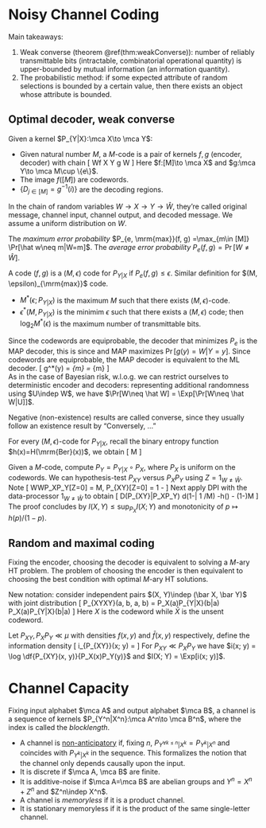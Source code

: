 # Noisy Channel Coding 

Main takeaways:

1. Weak converse (theorem \@ref(thm:weakConverse)): 
    number of reliably transmittable bits (intractable, 
    combinatorial operational quantity) is upper-bounded 
    by mutual information (an information quantity). 
2. The probabilistic method: if some expected attribute of random selections 
    is bounded by a certain value, then there exists an object whose attribute 
    is bounded. 

## Optimal decoder, weak converse {-}

:::{.definition}
Given a kernel $P_{Y|X}:\mca X\to \mca Y$: 

- Given natural number $M$, a $M$-code 
    is a pair of kernels $f, g$ (encoder, decoder) 
    with chain 
\[ 
    W\xrightarrow f X\xrightarrow {P_{Y|X}} Y 
    \xrightarrow g \hat W
\] 
Here $f:[M]\to \mca X$ and $g:\mca Y\to \mca M\cup \{e\}$. 
- The image $f([M])$ are codewords. 
- $\{D_{j\in [M]}=g^{-1}(i)\}$ are the decoding regions. 
:::

In the chain of random variables $W\to X\to Y\to \hat W$, 
they're called original message, channel input, channel output, 
and decoded message. We assume a uniform distribution on $W$. 

:::{.definition name="performance metrics"}
The _maximum error probability_ $P_{e, \mrm{max}}(f, g)
=\max_{m\in [M]} \Pr[\hat w\neq m|W=m]$. 
The _average error probability_ $P_e(f, g)=\Pr[W\neq \hat W]$. 
:::

:::{.definition name="code definitions"}
A code $(f, g)$ is a $(M, \epsilon)$ code for $P_{Y|X}$ 
if $P_e(f, g)\leq \epsilon$. Similar definition 
for $(M, \epsilon)_{\mrm{max}}$ code. 
:::

- $M^*(\epsilon; P_{Y|X})$ is the maximum $M$ such that 
    there exists $(M, \epsilon)$-code. 
- $\epsilon^*(M, P_{Y|X})$ is the minimim $\epsilon$ 
    such that there exists a $(M, \epsilon)$ code; 
    then $\log_2M^*(\epsilon)$ is the maximum number of 
    transmittable bits. 

Since the codewords are equiprobable, the decoder that 
minimizes $P_e$ is the MAP decoder, this is since 
\begin{align}
    P_e = \sum_{y\in \mca Y} \Pr[Y=y]\Pr[\hat W\neq W|Y=y], \quad 
    \Pr[\hat W\neq W|Y=y] = 1 - \Pr[g(y)= W|Y=y]
\end{align}
and MAP maximizes $\Pr[g(y)= W|Y=y]$. 
Since codewords are equiprobable, 
the MAP decoder is equivalent to the ML decoder. 
\[ 
    g^*(y) = \argmax_{m\in [M]} \Pr[W=m|Y=y] 
    = \argmax_{m\in [M]} \Pr[Y=y|W=m]
\]  
As in the case of Bayesian risk, w.l.o.g. 
we can restrict ourselves to deterministic encoder and 
decoders: representing additional randomness using $U\indep W$, 
we have $\Pr[W\neq \hat W] = \Exp[\Pr[W\neq \hat W|U]]$. 

Negative (non-existence) results are called converse, since 
they usually follow an existence result by "Conversely, ..."

:::{.theorem #weakConverse name="weak converse"}
For every $(M, \epsilon)$-code for $P_{Y|X}$, 
recall the binary entropy function $h(x)=H(\mrm{Ber}(x))$, 
we obtain 
\[ 
    \log M \leq \df{\sup_{P_X} I(X; Y) + h(\epsilon)}{1-\epsilon}
\] 
:::
Given a $M$-code, compute $P_Y=P_{Y|X}\circ P_X$, where $P_X$ 
is uniform on the codewords. We can hypothesis-test 
$P_{XY}$ versus $P_XP_Y$ using $Z=1_{W\neq \hat W}$. Note 
\[ 
    W\indep \hat W\implies P_XP_Y[Z=0] = \df 1 M, \quad 
    P_{XY}[Z=0] = 1 - \epsilon 
\] 
Next apply DPI with the data-processor $1_{W\neq \hat W}$ to obtain 
\[ 
    D(P_{XY}\|P_XP_Y) \geq d(1-\epsilon\| 1 /M) 
    \geq -h(\epsilon) - (1-\epsilon)\log M 
\] 
The proof concludes by $I(X, Y)\leq \sup_{P_X} I(X; Y)$ and 
monotonicity of $p\mapsto h(p)/(1-p)$. 

## Random and maximal coding {-}

Fixing the encoder, choosing the decoder is equivalent 
to solving a $M$-ary HT problem. The problem of choosing the 
encoder is then equivalent to choosing the best condition 
with optimal $M$-ary HT solutions. 

New notation: consider independent pairs $(X, Y)\indep (\bar X, \bar Y)$ 
with joint distribution 
\[ 
    P_{XY\bar X\bar Y}(a, b, \bar a, \bar b) = P_X(a)P_{Y|X}(b|a)
    P_X(\bar a)P_{Y|X}(\bar b|a)
\] 
Here $X$ is the codeword while $\bar X$ is the unsent codeword. 

:::{.definition name="information density"}
Let $P_{XY}, P_XP_Y\ll \mu$ with densities $f(x, y)$ and $\bar f(x, y)$ 
respectively, define the information density 
\[ 
    i_{P_{XY}}(x; y) = \mrm{Log}\df{f(x, y)}{\bar f(x, y)} 
\] 
For $P_{XY}\ll P_XP_Y$ we have $i(x; y) = \log \df{P_{XY}(x, y)}{P_X(x)P_Y(y)}$ and 
$I(X; Y) = \Exp[i(x; y)]$. 
:::

# Channel Capacity 

:::{.definition name="channel"}
Fixing input alphabet $\mca A$ and output alphabet $\mca B$, 
a channel is a sequence of kernels $P_{Y^n|X^n}:\mca A^n\to \mca B^n$, 
where the index is called the _blocklength_.

- A channel is <u>non-anticipatory</u> if, fixing $n$, 
    $P_{Y^{\forall k\leq n}|X^k} = P_{Y^k|X^n}$ and 
    coincides with $P_{Y^k|X^k}$ in the sequence. This formalizes 
    the notion that the channel only depends causally upon the input. 
- It is discrete if $\mca A, \mca B$ are finite. 
- It is additive-noise if $\mca A=\mca B$ are abelian groups and 
    $Y^n=X^n+Z^n$ and $Z^n\indep X^n$. 
- A channel is _memoryless_ if it is a product channel. 
- It is stationary memoryless if it is the product of the same single-letter channel. 
:::